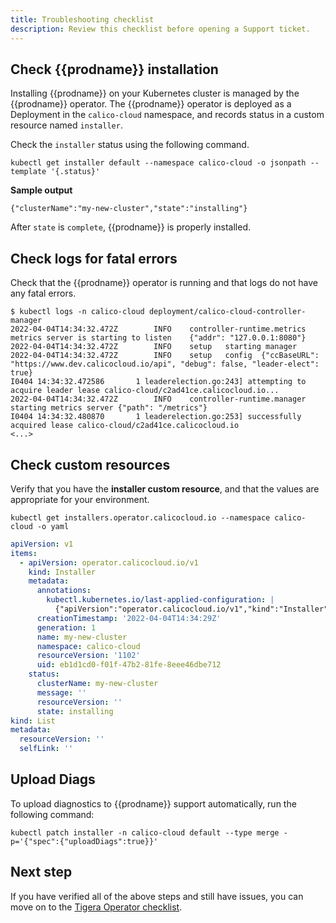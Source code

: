 ```yaml
---
title: Troubleshooting checklist
description: Review this checklist before opening a Support ticket.
---
```


## Check {{prodname}} installation

Installing {{prodname}} on your Kubernetes cluster is managed by the {{prodname}} operator. The {{prodname}} operator is deployed as a Deployment in the `calico-cloud` namespace, and records status in a custom resource named `installer`.

Check the `installer` status using the following command.

```batch
kubectl get installer default --namespace calico-cloud -o jsonpath --template '{.status}'
```

**Sample output**

```
{"clusterName":"my-new-cluster","state":"installing"}
```

After `state` is `complete`, {{prodname}} is properly installed.

## Check logs for fatal errors

Check that the {{prodname}} operator is running and that logs do not have any fatal errors.

```
$ kubectl logs -n calico-cloud deployment/calico-cloud-controller-manager
2022-04-04T14:34:32.472Z        INFO    controller-runtime.metrics      metrics server is starting to listen    {"addr": "127.0.0.1:8080"}
2022-04-04T14:34:32.472Z        INFO    setup   starting manager
2022-04-04T14:34:32.472Z        INFO    setup   config  {"ccBaseURL": "https://www.dev.calicocloud.io/api", "debug": false, "leader-elect": true}
I0404 14:34:32.472586       1 leaderelection.go:243] attempting to acquire leader lease calico-cloud/c2ad41ce.calicocloud.io...
2022-04-04T14:34:32.472Z        INFO    controller-runtime.manager      starting metrics server {"path": "/metrics"}
I0404 14:34:32.480870       1 leaderelection.go:253] successfully acquired lease calico-cloud/c2ad41ce.calicocloud.io
<...>
```

## Check custom resources

Verify that you have the **installer custom resource**, and that the values are appropriate for your environment.

```batch
kubectl get installers.operator.calicocloud.io --namespace calico-cloud -o yaml
```

```yaml
apiVersion: v1
items:
  - apiVersion: operator.calicocloud.io/v1
    kind: Installer
    metadata:
      annotations:
        kubectl.kubernetes.io/last-applied-configuration: |
          {"apiVersion":"operator.calicocloud.io/v1","kind":"Installer","metadata":{"annotations":{},"name":"my-new-cluster","namespace":"calico-cloud"}}
      creationTimestamp: '2022-04-04T14:34:29Z'
      generation: 1
      name: my-new-cluster
      namespace: calico-cloud
      resourceVersion: '1102'
      uid: eb1d1cd0-f01f-47b2-81fe-8eee46dbe712
    status:
      clusterName: my-new-cluster
      message: ''
      resourceVersion: ''
      state: installing
kind: List
metadata:
  resourceVersion: ''
  selfLink: ''
```

## Upload Diags

To upload diagnostics to {{prodname}} support automatically, run the following command:

```batch
kubectl patch installer -n calico-cloud default --type merge -p='{"spec":{"uploadDiags":true}}'
```

## Next step

If you have verified all of the above steps and still have issues, you can move on to the [Tigera Operator checklist](operator-checklist.mdx).
